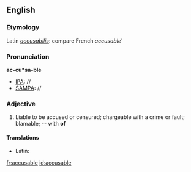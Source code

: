 ==English==

===Etymology===
Latin ''[[accusabilis]]'': compare French ''accusable'''

===Pronunciation===
'''ac-cu*sa-ble'''
*[[IPA]]: //
*[[SAMPA]]: //

===Adjective===
{{en-adj}}

# Liable to be accused or censured; chargeable with a crime or fault; blamable; -- with '''of'''

====Translations====
{{trans-top|liable to be accuses}}
* Latin: {{t-|la|accusabilis}}
{{trans-mid}}
{{trans-bottom}}

[[fr:accusable]]
[[id:accusable]]